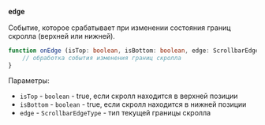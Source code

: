 ### `edge`

Событие, которое срабатывает при изменении состояния границ скролла (верхней или нижней).

```ts
function onEdge (isTop: boolean, isBottom: boolean, edge: ScrollbarEdgeType) {
    // обработка события изменения границ скролла
}
```

Параметры:
- `isTop` - `boolean` - true, если скролл находится в верхней позиции
- `isBottom` - `boolean` - true, если скролл находится в нижней позиции
- `edge` - `ScrollbarEdgeType` - тип текущей границы скролла
